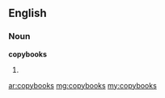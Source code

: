 ==English==

===Noun===
'''copybooks'''

# {{plural of|copybook}}

[[ar:copybooks]]
[[mg:copybooks]]
[[my:copybooks]]